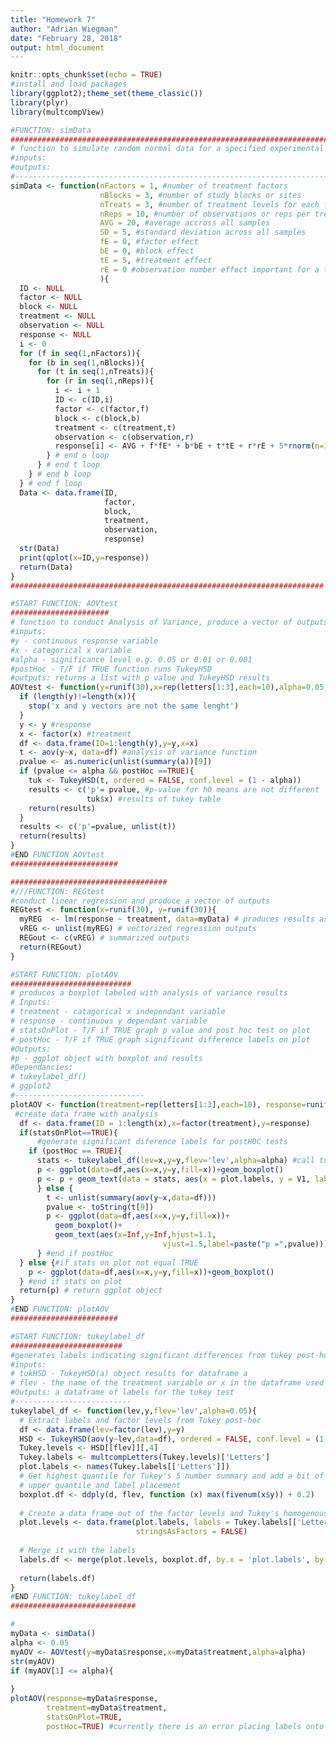 ```yaml
---
title: "Homework 7"
author: "Adrian Wiegman"
date: "February 28, 2018"
output: html_document
---
```


```r
knitr::opts_chunk$set(echo = TRUE)
#install and load packages
library(ggplot2);theme_set(theme_classic())
library(plyr)
library(multcompView)
```

```r
#FUNCTION: simData
#########################################################################
# function to simulate random normal data for a specified experimental setup
#inputs:
#outputs:
#-------------------------------------------------------------------------
simData <- function(nFactors = 1, #number of treatment factors
                    nBlocks = 3, #number of study blocks or sites
                    nTreats = 3, #number of treatment levels for each factor
                    nReps = 10, #number of observations or reps per treatment level per block
                    AVG = 20, #average accross all samples 
                    SD = 5, #standard deviation across all samples
                    fE = 0, #factor effect
                    bE = 0, #block effect
                    tE = 5, #treatment effect
                    rE = 0 #observation number effect important for a time series
                    ){
  ID <- NULL
  factor <- NULL
  block <- NULL
  treatment <- NULL
  observation <- NULL
  response <- NULL
  i <- 0
  for (f in seq(1,nFactors)){
    for (b in seq(1,nBlocks)){
      for (t in seq(1,nTreats)){
        for (r in seq(1,nReps)){
          i <- i + 1
          ID <- c(ID,i)
          factor <- c(factor,f)
          block <- c(block,b)
          treatment <- c(treatment,t)
          observation <- c(observation,r)
          response[i] <- AVG + f*fE* + b*bE + t*tE + r*rE + 5*rnorm(n=1)
        } # end o loop
      } # end t loop
    } # end b loop
  } # end f loop
  Data <- data.frame(ID,
                     factor,
                     block,
                     treatment,
                     observation,
                     response)
  str(Data)
  print(qplot(x=ID,y=response))
  return(Data)
} 
######################################################################
```

```r
#START FUNCTION: AOVtest
######################
# function to conduct Analysis of Variance, produce a vector of outputs and plot a graph
#inputs:
#y - continuous response variable
#x - categorical x variable
#alpha - significance level e.g. 0.05 or 0.01 or 0.001
#postHoc - T/F if TRUE function runs TukeyHSD
#outputs: returns a list with p value and TukeyHSD results
AOVtest <- function(y=runif(30),x=rep(letters[1:3],each=10),alpha=0.05,postHoc = TRUE){
  if (length(y)!=length(x)){
    stop('x and y vectors are not the same lenght')
  }
  y <- y #response
  x <- factor(x) #treatment
  df <- data.frame(ID=1:length(y),y=y,x=x)
  t <- aov(y~x, data=df) #analysis of variance function
  pvalue <- as.numeric(unlist(summary(a))[9])
  if (pvalue <= alpha && postHoc ==TRUE){
    tuk <- TukeyHSD(t, ordered = FALSE, conf.level = (1 - alpha))
    results <- c('p'= pvalue, #p-value for h0 means are not different
                 tuk$x) #results of tukey table
    return(results)
  }
  results <- c('p'=pvalue, unlist(t))
  return(results)
}
#END FUNCTION AOVtest
########################
```
```r
###################################
#///FUNCTION: REGtest
#conduct linear regression and produce a vector of outputs
REGtest <- function(x=runif(30), y=runif(30)){
  myREG  <- lm(response ~ treatment, data=myData) # produces results as a list
  vREG <- unlist(myREG) # vectorized regression outputs
  REGout <- c(vREG) # summarized outputs
  return(REGout)
}
```

```r
#START FUNCTION: plotAOV
###########################
# produces a boxplot labeled with analysis of variance results 
# Inputs: 
# treatment - catagorical x independant variable 
# response - continuous y dependant variable
# statsOnPlot - T/F if TRUE graph p value and post hoc test on plot
# postHoc - T/F if TRUE graph significant difference labels on plot
#Outputs: 
#p - ggplot object with boxplot and results
#Dependancies:
# tukeylabel_df()
# ggplot2
#-----------------------------
plotAOV <- function(treatment=rep(letters[1:3],each=10), response=runif(30),statsOnPlot=FALSE,postHoc=FALSE){
 #create data frame with analysis
  df <- data.frame(ID = 1:length(x),x=factor(treatment),y=response)
  if(statsOnPlot==TRUE){
      #generate significant diference labels for postHOC tests
    if (postHoc == TRUE){ 
      stats <- tukeylabel_df(lev=x,y=y,flev='lev',alpha=alpha) #call tukeylabel_df
      p <- ggplot(data=df,aes(x=x,y=y,fill=x))+geom_boxplot()
      p <- p + geom_text(data = stats, aes(x = plot.labels, y = V1, label = labels))
      } else {
        t <- unlist(summary(aov(y~x,data=df)))
        pvalue <- toString(t[9]) 
        p <- ggplot(data=df,aes(x=x,y=y,fill=x))+
          geom_boxplot()+
          geom_text(aes(x=Inf,y=Inf,hjust=1.1,
                                  vjust=1.5,label=paste("p =",pvalue)))
      } #end if postHoc
  } else {#if stats on plot not equal TRUE
    p <- ggplot(data=df,aes(x=x,y=y,fill=x))+geom_boxplot()
  } #end if stats on plot
  return(p) # return ggplot object
}
#END FUNCTION: plotAOV
########################
```
```r
#START FUNCTION: tukeylabel_df
#########################
#generates labels indicating significant differences from tukey post-hoc
#inputs:
# tukHSD - TukeyHSD(a) object results for dataframe a 
# flev - the name of the treatment variable or x in the dataframe used in the TukeyHSD() test
#Outputs: a dataframe of labels for the tukey test
#--------------------------
tukeylabel_df <- function(lev,y,flev='lev',alpha=0.05){
  # Extract labels and factor levels from Tukey post-hoc
  df <- data.frame(lev=factor(lev),y=y)
  HSD <- TukeyHSD(aov(y~lev,data=df), ordered = FALSE, conf.level = (1-alpha))
  Tukey.levels <- HSD[[flev]][,4]
  Tukey.labels <- multcompLetters(Tukey.levels)['Letters']
  plot.labels <- names(Tukey.labels[['Letters']])
  # Get highest quantile for Tukey's 5 number summary and add a bit of space to buffer between    
  # upper quantile and label placement
  boxplot.df <- ddply(d, flev, function (x) max(fivenum(x$y)) + 0.2)
  
  # Create a data frame out of the factor levels and Tukey's homogenous group letters
  plot.levels <- data.frame(plot.labels, labels = Tukey.labels[['Letters']],
                            stringsAsFactors = FALSE)
  
  # Merge it with the labels
  labels.df <- merge(plot.levels, boxplot.df, by.x = 'plot.labels', by.y = flev, sort = FALSE)
  
  return(labels.df)
}
#END FUNCTION: tukeylabel_df
############################
```

```r
#
myData <- simData()
alpha <- 0.05
myAOV <- AOVtest(y=myData$response,x=myData$treatment,alpha=alpha)
str(myAOV)
if (myAOV[1] <= alpha){
  
}
plotAOV(response=myData$response,
        treatment=myData$treatment,
        statsOnPlot=TRUE,
        postHoc=TRUE) #currently there is an error placing labels onto the plot 
```

